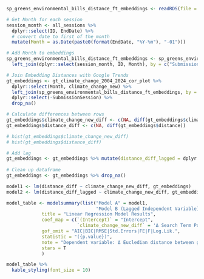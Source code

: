 
```r
sp_greens_environmental_bills_distance_ft_embeddings <- readRDS(file = here("data", "sp_greens_environmental_bills_distance_ft_embeddings.Rda"))

# Get Month for each session
session_month <- all_sessions %>% 
  dplyr::select(ID, EndDate) %>% 
  # convert date to first of the month
  mutate(Month = as.Date(paste0(format(EndDate, "%Y-%m"), "-01")))

# Add Month to embeddings
sp_greens_environmental_bills_distance_ft_embeddings <- sp_greens_environmental_bills_distance_ft_embeddings %>% 
  left_join(dplyr::select(session_month, ID, Month), by = c("SubmissionSession" = "ID"))

# Join Embedding Distances with Google Trends
gt_embeddings <- gt_climate_change_2004_2024_cor_plot %>% 
  dplyr::select(Month, climate_change_new) %>% 
  left_join(sp_greens_environmental_bills_distance_ft_embeddings, by = "Month") %>% 
  dplyr::select(-SubmissionSession) %>% 
  drop_na()

# Calculate differences between rows
gt_embeddings$climate_change_new_diff <- c(NA, diff(gt_embeddings$climate_change_new))
gt_embeddings$distance_diff <- c(NA, diff(gt_embeddings$distance))

# hist(gt_embeddings$climate_change_new_diff)
# hist(gt_embeddings$distance_diff)

# Add lag
gt_embeddings <- gt_embeddings %>% mutate(distance_diff_lagged = dplyr::lag(distance_diff, n = 1, default = NA))
  
# Clean up dataframe
gt_embeddings <- gt_embeddings %>% drop_na()
```

```r

model1 <- lm(distance_diff ~ climate_change_new_diff, gt_embeddings)
model2 <- lm(distance_diff_lagged ~ climate_change_new_diff, gt_embeddings)

model_table <- modelsummary(list("Model A" = model1,
                                 "Model B (Lagged Independent Variable)" = model2),
             title = "Linear Regression Model Results",
             coef_map = c(`(Intercept)` = "Intercept",
                          `climate_change_new_diff` = 'Δ Search Term Popularity'),
             gof_omit = "AIC|BIC|RMSE|Std.Errors|FE|F|Log.Lik.",
             statistic = "({p.value})",
             note = "Dependent variable: Δ Eucledian distance between grouped bills; p-values in parentheses.",
             stars = T
             )

model_table %>%
  kable_styling(font_size = 10)
```
